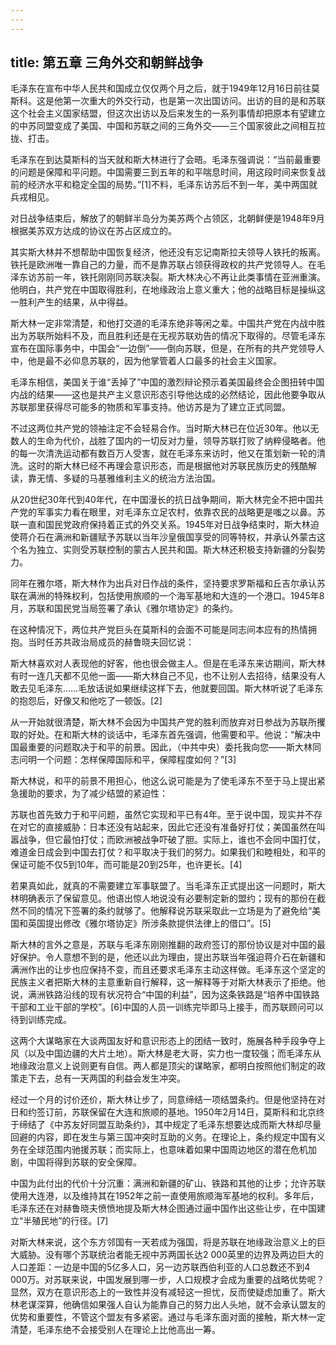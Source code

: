 ```yaml
---
---
---
```

title: 第五章 三角外交和朝鲜战争
---




毛泽东在宣布中华人民共和国成立仅仅两个月之后，就于1949年12月16日前往莫斯科。这是他第一次重大的外交行动，也是第一次出国访问。出访的目的是和苏联这个社会主义国家结盟，但这次出访以及后来发生的一系列事情却把原本有望建立的中苏同盟变成了美国、中国和苏联之间的三角外交——三个国家彼此之间相互拉拢、打击。

毛泽东在到达莫斯科的当天就和斯大林进行了会晤。毛泽东强调说：“当前最重要的问题是保障和平问题。中国需要三到五年的和平喘息时间，用这段时间来恢复战前的经济水平和稳定全国的局势。”[1]不料，毛泽东访苏后不到一年，美中两国就兵戎相见。

对日战争结束后，解放了的朝鲜半岛分为美苏两个占领区，北朝鲜便是1948年9月根据美苏双方达成的协议在苏占区成立的。

其实斯大林并不想帮助中国恢复经济，他还没有忘记南斯拉夫领导人铁托的叛离。铁托是欧洲唯一靠自己的力量，而不是靠苏联占领获得政权的共产党领导人。在毛泽东访苏前一年，铁托刚刚同苏联决裂。斯大林决心不再让此类事情在亚洲重演。他明白，共产党在中国取得胜利，在地缘政治上意义重大；他的战略目标是操纵这一胜利产生的结果，从中得益。

斯大林一定非常清楚，和他打交道的毛泽东绝非等闲之辈。中国共产党在内战中胜出为苏联所始料不及，而且胜利还是在无视苏联劝告的情况下取得的。尽管毛泽东宣布在国际事务中，中国会“一边倒”——倒向苏联，但是，在所有的共产党领导人中，他是最不必仰息苏联的，因为他掌管着人口最多的社会主义国家。

毛泽东相信，美国关于谁“丢掉了”中国的激烈辩论预示着美国最终会企图扭转中国内战的结果——这也是共产主义意识形态引导他达成的必然结论，因此他要争取从苏联那里获得尽可能多的物质和军事支持。他访苏是为了建立正式同盟。

不过这两位共产党的领袖注定不会轻易合作。当时斯大林已在位近30年。他以无数人的生命为代价，战胜了国内的一切反对力量，领导苏联打败了纳粹侵略者。他的每一次清洗运动都有数百万人受害，就在毛泽东来访时，他又在策划新一轮的清洗。这时的斯大林已经不再理会意识形态，而是根据他对苏联民族历史的残酷解读，靠无情、多疑的马基雅维利主义的统治方法治国。

从20世纪30年代到40年代，在中国漫长的抗日战争期间，斯大林完全不把中国共产党的军事实力看在眼里，对毛泽东立足农村，依靠农民的战略更是嗤之以鼻。苏联一直和国民党政府保持着正式的外交关系。1945年对日战争结束时，斯大林迫使蒋介石在满洲和新疆赋予苏联以当年沙皇俄国享受的同等特权，并承认外蒙古这个名为独立、实则受苏联控制的蒙古人民共和国。斯大林还积极支持新疆的分裂势力。

同年在雅尔塔，斯大林作为出兵对日作战的条件，坚持要求罗斯福和丘吉尔承认苏联在满洲的特殊权利，包括使用旅顺的一个海军基地和大连的一个港口。1945年8月，苏联和国民党当局签署了承认《雅尔塔协定》的条约。

在这种情况下，两位共产党巨头在莫斯科的会面不可能是同志间本应有的热情拥抱。当时任苏共政治局成员的赫鲁晓夫回忆说：

斯大林喜欢对人表现他的好客，他也很会做主人。但是在毛泽东来访期间，斯大林有时一连几天都不见他一面——斯大林自己不见，也不让别人去招待，结果没有人敢去见毛泽东……毛放话说如果继续这样下去，他就要回国。斯大林听说了毛泽东的抱怨后，好像又和他吃了一顿饭。[2]

从一开始就很清楚，斯大林不会因为中国共产党的胜利而放弃对日参战为苏联所攫取的好处。在和斯大林的谈话中，毛泽东首先强调，他需要和平。他说：“解决中国最重要的问题取决于和平的前景。因此，（中共中央）委托我向您——斯大林同志问明一个问题：怎样保障国际和平，保障程度如何？”[3]

斯大林说，和平的前景不用担心，他这么说可能是为了使毛泽东不至于马上提出紧急援助的要求，为了减少结盟的紧迫性：

苏联也首先致力于和平问题，虽然它实现和平已有4年。至于说中国，现实并不存在对它的直接威胁：日本还没有站起来，因此它还没有准备好打仗；美国虽然在叫嚣战争，但它最怕打仗；而欧洲被战争吓破了胆。实际上，谁也不会同中国打仗，难道金日成会到中国去打仗？和平取决于我们的努力。如果我们和睦相处，和平的保证可能不仅5到10年，而可能是20到25年，也许更长。[4]

若果真如此，就真的不需要建立军事联盟了。当毛泽东正式提出这一问题时，斯大林明确表示了保留意见。他语出惊人地说没有必要制定新的盟约；现有的那份在截然不同的情况下签署的条约就够了。他解释说苏联采取此一立场是为了避免给“美国和英国提出修改《雅尔塔协定》所涉条款提供法律上的借口”。[5]

斯大林的言外之意是，苏联与毛泽东刚刚推翻的政府签订的那份协议是对中国的最好保护。令人意想不到的是，他还以此为理由，提出苏联当年强迫蒋介石在新疆和满洲作出的让步也应保持不变，而且还要求毛泽东主动这样做。毛泽东这个坚定的民族主义者把斯大林的主意重新自行解释，这一解释等于对斯大林表示了拒绝。他说，满洲铁路沿线的现有状况符合“中国的利益”，因为这条铁路是“培养中国铁路干部和工业干部的学校”。[6]中国的人员一训练完毕即马上接手，而苏联顾问可以待到训练完成。

这两个大谋略家在大谈两国友好和意识形态上的团结一致时，施展各种手段争夺上风（以及中国边疆的大片土地）。斯大林是老大哥，实力也一度较强；而毛泽东从地缘政治意义上说则更有自信。两人都是顶尖的谋略家，都明白按照他们制定的政策走下去，总有一天两国的利益会发生冲突。

经过一个月的讨价还价，斯大林让步了，同意缔结一项结盟条约。但是他坚持在对日和约签订前，苏联保留在大连和旅顺的基地。1950年2月14日，莫斯科和北京终于缔结了《中苏友好同盟互助条约》，其中规定了毛泽东想要达成而斯大林却尽量回避的内容，即在发生与第三国冲突时互助的义务。在理论上，条约规定中国有义务在全球范围内驰援苏联；而实际上，也意味着如果中国周边地区的潜在危机加剧，中国将得到苏联的安全保障。

中国为此付出的代价十分沉重：满洲和新疆的矿山、铁路和其他的让步；允许苏联使用大连港，以及维持其在1952年之前一直使用旅顺海军基地的权利。多年后，毛泽东还在对赫鲁晓夫愤愤地提及斯大林企图通过逼中国作出这些让步，在中国建立“半殖民地”的行径。[7]

对斯大林来说，这个东方邻国有一天若成为强国，将是苏联在地缘政治意义上的巨大威胁。没有哪个苏联统治者能无视中苏两国长达2 000英里的边界及两边巨大的人口差距：一边是中国的5亿多人口，另一边苏联西伯利亚的人口总数还不到4 000万。对苏联来说，中国发展到哪一步，人口规模才会成为重要的战略优势呢？显然，双方在意识形态上的一致性并没有减轻这一担忧，反而使疑虑加重了。斯大林老谋深算，他确信如果强人自认为能靠自己的努力出人头地，就不会承认盟友的优势和重要性，不管这个盟友有多紧密。通过与毛泽东面对面的接触，斯大林一定清楚，毛泽东绝不会接受别人在理论上比他高出一筹。